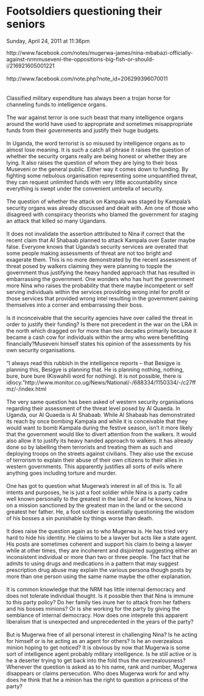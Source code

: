 # Footsoldiers questioning their seniors

Sunday, April 24, 2011 at 11:36pm


http://www.facebook.com/notes/mugerwa-james/nina-mbabazi-officially-against-nrmmuseveni-the-oppositions-big-fish-or-should-i/216921605001221  
   
http://www.facebook.com/note.php?note_id=206299396070011  
   
   
Classified military expenditure has always been a trojan horse for channeling funds to intelligence organs.  
   
The war against terror is one such beast that many intelligence organs around the world have used to appropriate and sometimes misappropriate funds from their governments and justify their huge budgets.  
   
In Uganda, the word terrorist is so misused by intelligence organs as to almost lose meaning. It is such a catch all phrase it raises the question of whether the security organs really are being honest or whether they are lying. It also raises the question of whom they are lying to their boss Museveni or the general public. Either way it comes down to funding. By fighting some nebulous organisation representing some unquantified threat, they can request unlimited funds with very little accountability since everything is swept under the convenient umbrella of security.  
   
The question of whether the attack on Kampala was staged by Kampala's security organs was already discussed and dealt with. Am one of those who disagreed with conspiracy theorists who blamed the government for staging an attack that killed so many Ugandans.  
   
It does not invalidate the assertion atttributed to Nina if correct that the recent claim that Al Shabaab planned to attack Kampala over Easter maybe false. Everyone knows that Uganda's security services are overated that some people making assessments of threat are not too bright and exagerate them. This is no more demonstrated by the recent assessment of threat posed by walkers claiming they were planning to topple the government thus justifying the heavy handed approach that has resulted in embarrassing the government. One wonders who has hurt the government more Nina who raises the probability that there maybe incompetent or self serving individuals within the services providinbg wrong intel for profit or those services that provided wrong intel resulting in the government paining themselves into a corner and embarrassing their boss.  
   
Is it inconceivable that the security agencies have over called the threat in order to justify their funding? Is there not precedent in the war on the LRA in the north which dragged on for more than two decades primarily because it became a cash cow for individuals within the army who were benefitting financially?Museveni himself states his opinion of the assessments by his own security organisations.  
   
"I always read this rubbish in the intelligence reports -- that Besigye is planning this, Besigye is planning that. He is planning nothing, nothing, bure, bure bure (Kiswahili word for nothing). It is not possible, there is idiocy. "http://www.monitor.co.ug/News/National/-/688334/1150334/-/c27ffmz/-/index.html  
   
The very same question has been asked of western security organisations regarding their assessment of the threat level posed by Al Quaeda. In Uganda, our Al Quaeda is Al Shabaab. While Al Shabaab has demonstrated its reach by once bombing Kampala and while it is conceivable that they would want to bomb Kampala during the festive season, isn't it more likely that the government would like to divert attention from the walkers. It would also allow it to justify its heavy handed approach to walkers. It has already done so by labelling them terrorists and treating them as such and deploying troops on the streets against civilians. They also use the excuse of terrorism to explain their abuse of their own citizens to their allies in western governments. This apparently justifies all sorts of evils where anything goes including torture and murder.  
   
One has got to question what Mugerwa's interest in all of this is. To all intents and purposes, he is just a foot soldier while Nina is a party cadre well known personally to the greatest in the land. For all he knows, Nina is on a mission sanctioned by the greatest man in the land or the second greatest her father. He, a foot soldier is essentially questioning the wisdom of his bosses a sin punishable by things worse than death.  
   
It does raise the question again as to who Mugerwa is. He has tried very hard to hide his identity. He claims to be a lawyer but acts like a state agent. His posts are sometimes coherent and support his claim to being a lawyer while at other times, they are incoherent and disjointed suggesting either an inconsistent individual or more than two or three people. The fact that he admits to using drugs and medications in a pattern that may suggest prescription drug abuse may explain the various persona though posts by more than one person using the same name maybe the other explanation.  
   
It is common knowledge that the NRM has little internal democracy and does not tolerate individual thought. Is it possible then that Nina is immune to this party policy? Do her family ties inure her to attack from her fathers and his bosses minions? Or is she working for the party by giving the semblance of internal democracy. How does one inteprete this apparent liberalism that is unexpected and unprecedented in the years of the party?   
   
But is Mugerwa free of all personal interest in challenging Nina? Is he acting for himself or is he acting as an agent for others? Is he an overzealous minion hoping to get noticed? It is obvious by now that Mugerwa is some sort of intelligence agent probably military intelligence. Is he still active or is he a deserter trying to get back into the fold thus the overzealousness? Whenever the question is asked as to his name, rank and number, Mugerwa disappears or claims persecution. Who does Mugerwa work for and why does he think that he a minion has the right to question a princess of the party?
